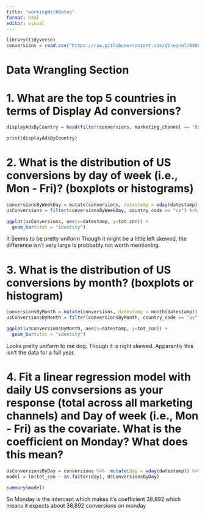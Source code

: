 ```yaml
---
title: "workingWithDates"
format: html
editor: visual
---
```


```r
library(tidyverse)
conversions = read.csv("https://raw.githubusercontent.com/dbreynol/DS809/main/data/conversions.csv") 
```
# Data Wrangling Section


# 1. What are the top 5 countries in terms of Display Ad conversions?

```r
displayAdsByCountry = head(filter(conversions, marketing_channel == "Display Ads") %>%  group_by(country_code) %>% summarise(totalconversion = sum(conversions, na.rm = TRUE)) %>% arrange(desc(totalconversion)), 5)

print(displayAdsByCountry)
```

# 2. What is the distribution of US conversions by day of week (i.e., Mon - Fri)? (boxplots or histograms)

```r
conversionsByWeekDay = mutate(conversions, datestamp = wday(datestamp))
usConversions = filter(conversionsByWeekDay, country_code == "us") %>% filter(datestamp > 1) %>% filter(datestamp < 7) %>% group_by(datestamp) %>% summarise(tot_con = sum(conversions, na.rm = TRUE))

ggplot(usConversions, aes(x=datestamp, y=tot_con)) +
  geom_bar(stat = "identity")
```

It Seems to be pretty uniform Though it might be a little left skewed, the difference isn't very large is probbably not worth mentioning.

# 3. What is the distribution of US conversions by month? (boxplots or histogram)

```r
conversionsByMonth = mutate(conversions, datestamp = month(datestamp))
usConversionsByMonth = filter(conversionsByMonth, country_code == "us") %>% group_by(datestamp) %>% summarise(tot_con = sum(conversions, na.rm = TRUE))

ggplot(usConversionsByMonth, aes(x=datestamp, y=tot_con)) +
  geom_bar(stat = "identity")
```

Looks pretty uniform to me dog. Though it is right skewed. Apparantly this isn't the data for a full year.

# 4. Fit a linear regression model with daily US convsersions as your response (total across all marketing channels) and Day of week (i.e., Mon - Fri) as the covariate. What is the coefficient on Monday? What does this mean? 

```r
UsConversionsByDay = conversions %>%  mutate(day = wday(datestamp)) %>% filter(country_code == "us") %>% filter(day > 1) %>% filter(day < 7) %>% group_by(datestamp) %>% summarise(tot_con = sum(conversions, na.rm = TRUE)) %>% mutate(day = wday(datestamp))
model = lm(tot_con ~ as.factor(day), UsConversionsByDay)

summary(model)
```

So Monday is the intercept which makes it's coefficient 38,892 which means it expects about 38,892 conversions on monday
